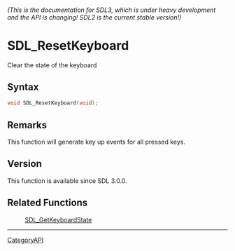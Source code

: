 ====== (This is the documentation for SDL3, which is under heavy development and the API is changing! SDL2 is the current stable version!) ======
= SDL_ResetKeyboard =

Clear the state of the keyboard 

== Syntax ==

<syntaxhighlight lang='c'>
void SDL_ResetKeyboard(void);
</syntaxhighlight>

== Remarks ==

This function will generate key up events for all pressed keys.

== Version ==

This function is available since SDL 3.0.0.

== Related Functions ==

:[[SDL_GetKeyboardState]]

----
[[CategoryAPI]]


